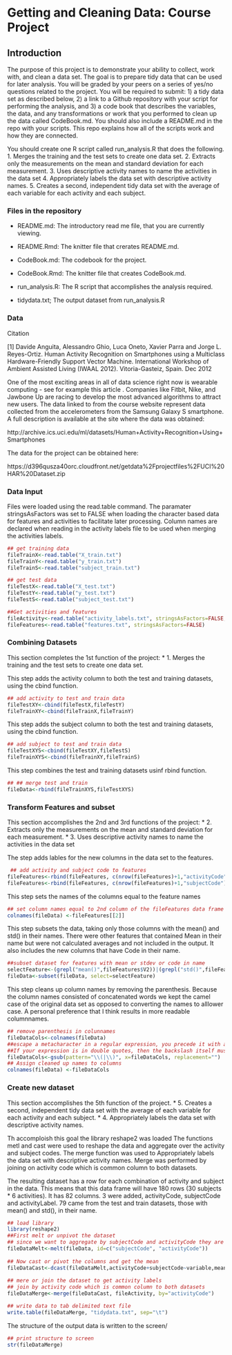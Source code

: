Getting and Cleaning Data: Course Project
========================================================

Introduction
--------------------------------------
The purpose of this project is to demonstrate your ability to collect, work with, and clean a data set. The goal is to prepare tidy data that can be used for later analysis. You will be graded by your peers on a series of yes/no questions related to the project. You will be required to submit: 1) a tidy data set as described below, 2) a link to a Github repository with your script for performing the analysis, and 3) a code book that describes the variables, the data, and any transformations or work that you performed to clean up the data called CodeBook.md. You should also include a README.md in the repo with your scripts. This repo explains how all of the scripts work and how they are connected.  

You should create one R script called run_analysis.R that does the following. 
1. Merges the training and the test sets to create one data set.
2. Extracts only the measurements on the mean and standard deviation for each measurement. 
3. Uses descriptive activity names to name the activities in the data set
4. Appropriately labels the data set with descriptive activity names. 
5. Creates a second, independent tidy data set with the average of each variable for each activity and each subject. 

### Files in the repository

* README.md: The introductory read me file, that you are currently viewing.
* README.Rmd: The knitter file that crerates README.md.

* CodeBook.md: The codebook for the project.
* CodeBook.Rmd: The knitter file that creates CodeBook.md.

* run_analysis.R: The R script that accomplishes the analysis required.
* tidydata.txt; The output dataset from run_analysis.R

### Data
Citation 

[1] Davide Anguita, Alessandro Ghio, Luca Oneto, Xavier Parra and Jorge L. Reyes-Ortiz. Human Activity Recognition on Smartphones using a Multiclass Hardware-Friendly Support Vector Machine. International Workshop of Ambient Assisted Living (IWAAL 2012). Vitoria-Gasteiz, Spain. Dec 2012

One of the most exciting areas in all of data science right now is wearable computing - see for example this article . Companies like Fitbit, Nike, and Jawbone Up are racing to develop the most advanced algorithms to attract new users. The data linked to from the course website represent data collected from the accelerometers from the Samsung Galaxy S smartphone. A full description is available at the site where the data was obtained: 

http://archive.ics.uci.edu/ml/datasets/Human+Activity+Recognition+Using+Smartphones 

The data for the project can be obtained here: 

https://d396qusza40orc.cloudfront.net/getdata%2Fprojectfiles%2FUCI%20HAR%20Dataset.zip 

### Data Input
Files were loaded using the read.table command. The paramater stringsAsFactors was set to FALSE when loading the character based data for features and activities to facilitate later processing. Column names are declared when reading in the activity labels file to be used when merging the activities labels.


```r
## get training data        
fileTrainX<-read.table("X_train.txt")
fileTrainY<-read.table("y_train.txt")
fileTrainS<-read.table("subject_train.txt")

## get test data
fileTestX<-read.table("X_test.txt")
fileTestY<-read.table("y_test.txt")
fileTestS<-read.table("subject_test.txt")

##Get activities and features
fileActivity<-read.table("activity_labels.txt", stringsAsFactors=FALSE, col.names=c("activityCode", "activityLabel"))
fileFeatures<-read.table("features.txt", stringsAsFactors=FALSE)
```

### Combining Datasets

This section completes the 1st function of the project:
* 1. Merges the training and the test sets to create one data set.


This step adds the activity column to both the test and training datasets, using the cbind function. 

```r
## add activity to test and train data
fileTestXY<-cbind(fileTestX,fileTestY)
fileTrainXY<-cbind(fileTrainX,fileTrainY)
```

This step adds the subject column to both the test and training datasets, using the cbind function. 

```r
## add subject to test and train data
fileTestXYS<-cbind(fileTestXY,fileTestS)
fileTrainXYS<-cbind(fileTrainXY,fileTrainS)
```

This step combines the test and training datasets usinf rbind function.

```r
## ## merge test and train
fileData<-rbind(fileTrainXYS,fileTestXYS)
```


### Transform Features and subset
This section accomplishes the 2nd and 3rd functions of the project:
* 2. Extracts only the measurements on the mean and standard deviation for each measurement. 
* 3. Uses descriptive activity names to name the activities in the data set

The step adds lables for the new columns in the data set to the features.

```r
 ## add activity and subject code to features
fileFeatures<-rbind(fileFeatures, c(nrow(fileFeatures)+1,"activityCode"))
fileFeatures<-rbind(fileFeatures, c(nrow(fileFeatures)+1,"subjectCode"))
```

This step sets the names of the columns equal to the feature names

```r
## set column names equal to 2nd column of the fileFeatures data frame
colnames(fileData) <-fileFeatures[[2]]
```

This step subsets the data, taking only those columns with the mean() and std() in their names. There were other features that contained Mean in their name but were not calculated averages and not included in the output. It also includes the new columns that have Code in their name.

```r
##subset dataset for features with mean or stdev or code in name
selectFeature<-(grepl("mean()",fileFeatures$V2))|(grepl("std()",fileFeatures$V2)|(grepl("Code",fileFeatures$V2)))
fileData<-subset(fileData, select=selectFeature)

```

This step cleans up column names by removing the parenthesis. Because the column names consisted of concatenated words we kept the camel case of the original data set as opposed to converting the names to alllower case. A personal preference that I think results in more readable columnnames.


```r
## remove parenthesis in colunnames
fileDataCols<-colnames(fileData)
##escape a metacharacter in a regular expression, you precede it with a backslash.
##If your expression is in double quotes, then the backslash itself must be escaped by using double backslashes.
fileDataCols<-gsub(pattern="\\(|\\)", x=fileDataCols, replacement="")
## Assign cleaned up names to columns
colnames(fileData) <-fileDataCols
```

### Create new dataset
This section accomplishes the 5th function of the project.
* 5. Creates a second, independent tidy data set with the average of each variable for each activity and each subject. 
* 4. Appropriately labels the data set with descriptive activity names.

Th accomploish this goal the library reshape2 was loaded The functions metl and cast were used to reshape the data and aggregate over the activity and subject codes. The merge function was used to Appropriately labels the data set with descriptive activity names. Merge was performed by joining on  activity code which is common column to both datasets.

The resulting dataset has a row for each combination of activity and subject in the data. This means that this data frame will have 180 rows (30 subjects * 6 activities). It has 82 columns. 3 were added, activityCode, subjectCode and activityLabel. 79 came from the test and train datasets, those with mean() and std(), in their name.


```r
## load library
library(reshape2)
##First melt or unpivot the dataset
## since we want to aggregate by subjectCode and activityCode they are the ids, default allother columns are variables
fileDataMelt<-melt(fileData, id=c("subjectCode", "activityCode"))
        
## Now cast or pivot the columns and get the mean 
fileDataCast<-dcast(fileDataMelt,activityCode+subjectCode~variable,mean)
        
## mere or join the dataset to get activity labels
## join by activity code which is common column to both datasets
fileDataMerge<-merge(fileDataCast, fileActivity, by="activityCode")

## write data to tab delimited text file
write.table(fileDataMerge, "tidydata.txt", sep="\t")

```

The structure of the output data is written to the screen/

```r
        
## print structure to screen
str(fileDataMerge)
```

